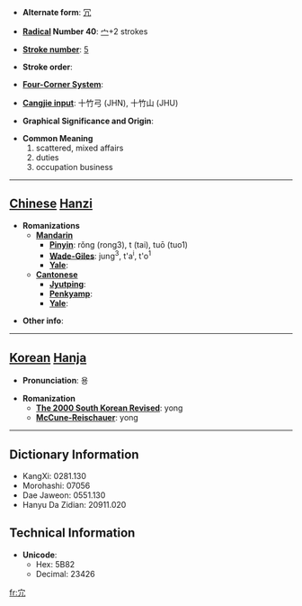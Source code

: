 * '''Alternate form''': [[冗]]

* '''[[Wiktionary:Chinese radical index| Radical]] Number 40''': [[Wiktionary:Chinese radical index 宀|宀]]+2 strokes

* '''[[Wiktionary:Chinese total strokes index|Stroke number]]''': [[Wiktionary:Chinese total strokes index 5|5]]

* '''Stroke order''': 

* '''[[Wiktionary:Chinese four corner index|Four-Corner System]]''': 

* '''[[Wiktionary:Chinese Cangjie index|Cangjie input]]''': 十竹弓 (JHN), 十竹山 (JHU)

* '''Graphical Significance and Origin''': 

* '''Common Meaning'''
*#scattered, mixed affairs
*# duties
*# occupation business


----

== [[Chinese]] [[Hanzi]] ==

* '''Romanizations'''
** '''[[Mandarin]]'''
*** '''[[Pinyin]]''': rǒng (rong3), t (tai), tuō (tuo1)
*** '''[[Wade-Giles]]''': jung<sup>3</sup>, t'a<sup>i</sup>, t'o<sup>1</sup>
*** '''[[Yale]]''': 
** '''[[Cantonese]]'''
*** '''[[Jyutping]]''':
*** '''[[Penkyamp]]''': 
*** '''[[Yale]]''': 

* '''Other info''': 

----

== [[Korean]] [[Hanja]] ==

* '''Pronunciation''': 용

* '''Romanization'''
** '''[[The 2000 South Korean Revised Romanization|The 2000 South Korean Revised]]''': yong
** '''[[McCune-Reischauer]]''': yong

----

== Dictionary Information ==

* KangXi: 0281.130
* Morohashi: 07056
* Dae Jaweon: 0551.130
* Hanyu Da Zidian: 20911.020

== Technical Information ==

* '''Unicode''':
** Hex: 5B82
** Decimal: 23426

[[fr:宂]]